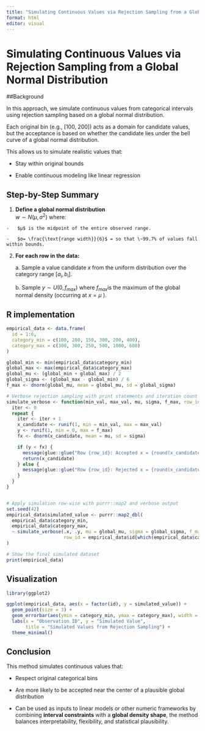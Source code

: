 ```yaml
---
title: "Simulating Continuous Values via Rejection Sampling from a Global Normal Distribution"
format: html
editor: visual
---
```


# Simulating Continuous Values via Rejection Sampling from a Global Normal Distribution

##Background

In this approach, we simulate continuous values from categorical intervals using rejection sampling based on a global normal distribution.

Each original bin (e.g., \[100, 200\]) acts as a domain for candidate values, but the acceptance is based on whether the candidate lies under the bell curve of a global normal distribution.

This allows us to simulate realistic values that:

-   Stay within original bounds

-   Enable continuous modeling like linear regression

## Step-by-Step Summary

1.   **Define a global normal distribution**\
    $w∼N(μ,σ^2)$ where:

    -   $μ$ is the midpoint of the entire observed range.

    -   $σ= \frac{\text{range width}}{6}$ = so that \~99.7% of values fall within bounds.

2.  **For each row in the data:**

    a\. Sample a value candidate $x$ from the uniform distribution over the category range $[a_i, b_i]$.

    b\. Sample $y∼U(0,f_{max})$ where $f_{max}$​ is the maximum of the global normal density (occurring at $x=μ$ ).

## R implementation 

```r
empirical_data <- data.frame(
  id = 1:6,
  category_min = c(100, 200, 150, 300, 200, 400),
  category_max = c(300, 300, 250, 500, 1000, 600)
)

global_min <- min(empirical_data$category_min)
global_max <- max(empirical_data$category_max)
global_mu <- (global_min + global_max) / 2
global_sigma <- (global_max - global_min) / 6
f_max <- dnorm(global_mu, mean = global_mu, sd = global_sigma)

# Verbose rejection sampling with print statements and iteration count
simulate_verbose <- function(min_val, max_val, mu, sigma, f_max, row_id = NA) {
  iter <- 0
  repeat {
    iter <- iter + 1
    x_candidate <- runif(1, min = min_val, max = max_val)
    y <- runif(1, min = 0, max = f_max)
    fx <- dnorm(x_candidate, mean = mu, sd = sigma)

    if (y < fx) {
      message(glue::glue("Row {row_id}: Accepted x = {round(x_candidate, 2)} on iteration {iter}"))
      return(x_candidate)
    } else {
      message(glue::glue("Row {row_id}: Rejected x = {round(x_candidate, 2)}"))
    }
  }
}


# Apply simulation row-wise with purrr::map2 and verbose output
set.seed(42)
empirical_data$simulated_value <- purrr::map2_dbl(
  empirical_data$category_min,
  empirical_data$category_max,
  ~ simulate_verbose(.x, .y, mu = global_mu, sigma = global_sigma, f_max = f_max,
                     row_id = empirical_data$id[which(empirical_data$category_min == .x & empirical_data$category_max == .y)[1]])
)

# Show the final simulated dataset
print(empirical_data)

```

## Visualization

```r

library(ggplot2)

ggplot(empirical_data, aes(x = factor(id), y = simulated_value)) +
  geom_point(size = 3) +
  geom_errorbar(aes(ymin = category_min, ymax = category_max), width = 0.2) +
  labs(x = "Observation ID", y = "Simulated Value",
       title = "Simulated Values from Rejection Sampling") +
  theme_minimal()
```

## Conclusion

This method simulates continuous values that:

-   Respect original categorical bins

-   Are more likely to be accepted near the center of a plausible global distribution

-   Can be used as inputs to linear models or other numeric frameworks by combining **interval constraints** with a **global density shape**, the method balances interpretability, flexibility, and statistical plausibility.
